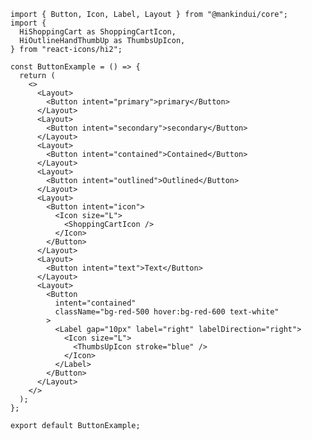 ```tsx
import { Button, Icon, Label, Layout } from "@mankindui/core";
import {
  HiShoppingCart as ShoppingCartIcon,
  HiOutlineHandThumbUp as ThumbsUpIcon,
} from "react-icons/hi2";

const ButtonExample = () => {
  return (
    <>
      <Layout>
        <Button intent="primary">primary</Button>
      </Layout>
      <Layout>
        <Button intent="secondary">secondary</Button>
      </Layout>
      <Layout>
        <Button intent="contained">Contained</Button>
      </Layout>
      <Layout>
        <Button intent="outlined">Outlined</Button>
      </Layout>
      <Layout>
        <Button intent="icon">
          <Icon size="L">
            <ShoppingCartIcon />
          </Icon>
        </Button>
      </Layout>
      <Layout>
        <Button intent="text">Text</Button>
      </Layout>
      <Layout>
        <Button
          intent="contained"
          className="bg-red-500 hover:bg-red-600 text-white"
        >
          <Label gap="10px" label="right" labelDirection="right">
            <Icon size="L">
              <ThumbsUpIcon stroke="blue" />
            </Icon>
          </Label>
        </Button>
      </Layout>
    </>
  );
};

export default ButtonExample;
```
